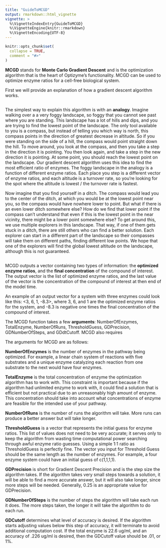 ```yaml
---
title: "GuideToMCGD"
output: rmarkdown::html_vignette
vignette: >
  %\VignetteIndexEntry{GuideToMCGD}
  %\VignetteEngine{knitr::rmarkdown}
  %\VignetteEncoding{UTF-8}
---
```


```r
knitr::opts_chunk$set(
  collapse = TRUE,
  comment = "#>"
)
```

**MCGD** stands for **Monte Carlo Gradient Descent** and is the optimization algorithm that is the heart of Optizyme's functionality. MCGD can be used to optimize enzyme ratios for a cell-free biological system.

First we will provide an explanation of how a gradient descent algorithm works. 

##

The simplest way to explain this algorithm is with an **analogy**. Imagine walking over a a very foggy landscape, so foggy that you cannot see past where you are standing. This landscape has a lot of hills and dips, and you are trying to find the lowest point of the landscape. The only tool available to you is a compass, but instead of telling you which way is north, this compass points in the direction of greatest decrease in altitude. So if you were standing on the side of a hill, the compass would point straight down the hill.  To move around, you look at the compass, and then you take a step in the direction it is pointing. You then look again, and take a step in the new direction it is pointing. At some point, you should reach the lowest point on the landscape. Our gradient descent algorithm uses this idea to find the most efficient ratio of enzymes. The foggy landscape in the analogy is a function of different enzyme ratios. Each place you step is a different vector of enzyme ratios, and each altitude is a turnover rate, so you're looking for the spot where the altitude is lowest / the turnover rate is fastest. 

Now imagine that you find yourself in a ditch. The compass would lead you to the center of the ditch, at which you would be at the lowest point near you, so the compass would have nowhere lower to point. But what if there is an even lower ditch somewhere else? How do we find that lower point if the compass can't understand that even if this is the lowest point in the near vicinity, there might be a lower point somewhere else? To get around this, we use multiple explorers in this landscape. That way, if one of them gets stuck in a ditch, there are still others who can find a better solution. Each explorer can start in a different part of the landscape so their compasses will take them on different paths, finding different low points. We hope that one of the explorers will find the global lowest altitude on the landscape, although this is not guaranteed.

##

MCGD outputs a vector containing two types of information: the **optimized enzyme ratios**, and the **final concentration** of the compound of interest. The output vector is the list of optimized enzyme ratios, and the last value of the vector is the concentration of the compound of interest at then end of the model time.

An example of an output vector for a system with three enzymes could look like this: <3, 6, 1, -8.3>, where 3, 6, and 1 are the optimized enzyme ratios for the system, and -8.3 is negative one times the final concentration of the compound of interest.

The MCGD function takes a few **arguments**: NumberOfEnzymes, TotalEnzyme, NumberOfRuns, ThresholdGuess, GDPrecision, GDNumberOfSteps, and GDdtCutoff. MCGD also requires

The arguments for MCGD are as follows:

**NumberOfEnzymes** is the number of enzymes in the pathway being optimized. For example, a linear chain system of reactions with five substrates and a unique enzyme catalyzing each reaction from one substrate to the next would have four enzymes.

**TotalEnzyme** is the total concentration of enzyme the optimization algorithm has to work with. This constraint is important because if the algorithm had unlimited enzyme to work with, it could find a solution that is efficient but not practical due to an unreasonably high amount of enzyme. This concentration should take into account what concentrations of enzyme are feasible for the intended use of your pathway.

**NumberOfRuns** is the number of runs the algorithm will take. More runs can produce a better answer but will take longer.

**ThresholdGuess** is a vector that represents the initial guess for enzyme ratios. This list of values does not need to be very accurate; it serves only to keep the algorithm from wasting time computational power searching through awful enzyme ratio guesses. Using a simple 1:1 ratio as ThresholdGuess is perfectly fine. The vector you input for Threshold Guess should be the same length as the number of enzymes. For example, a four enzyme system could have an initial guess of c(1,1,1,1).

**GDPrecision** is short for Gradient Descent Precision and is the step size the algorithm takes. If the algorithm takes very small steps towards a solution, it will be able to find a more accurate answer, but it will also take longer, since more steps will be needed. Generally, 0.25 is an appropriate value for GDPrecision.

**GDNumberOfSteps** is the number of steps the algorithm will take each run it does. The more steps taken, the longer it will take the algorithm to do each run.

**GDCutoff** determines what level of accuracy is desired. If the algorithm starts adjusting values below this step of accuracy, it will terminate to avoid additional computation cost. If the total enzyme is 22.6 ug/ml, and an accuracy of .226 ug/ml is desired, then the GDCutoff value should be .01, or 1%.
